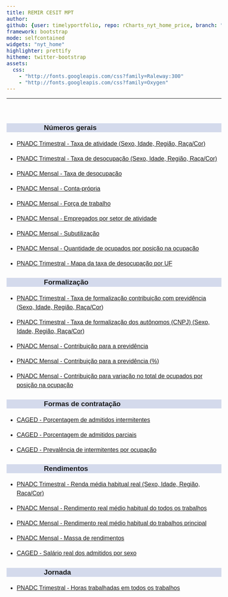 ```yaml
---
title: REMIR CESIT MPT
author: 
github: {user: timelyportfolio, repo: rCharts_nyt_home_price, branch: "gh-pages"}
framework: bootstrap
mode: selfcontained
widgets: "nyt_home"
highlighter: prettify
hitheme: twitter-bootstrap
assets:
  css:
    - "http://fonts.googleapis.com/css?family=Raleway:300"
    - "http://fonts.googleapis.com/css?family=Oxygen"
---
```


<style>
body{
  font-family: 'Oxygen', sans-serif;
  font-size: 16px;
  line-height: 24px;
}

h1,h2,h3,h4 {
  font-family: 'Raleway', sans-serif;
}

.container { width: 1000px; }
h3 {
  background-color: #D4DAEC;
  text-indent: 100px; 
}
h4 {
  text-indent: 100px;
}

g-table-intro h4 {
  text-indent: 0px;
}
</style>




---
<br/>

### Números gerais
  
  * <a href="https://arthurwelle.github.io/REMIR/PNADCT_Tx_Atividade.html"> PNADC Trimestral - Taxa de atividade (Sexo, Idade, Região, Raça/Cor) </a> 
  
  * <a href="https://arthurwelle.github.io/REMIR/R.PNADCT_TxDesocup.html"> PNADC Trimestral - Taxa de desocupação (Sexo, Idade, Região, Raça/Cor) </a>
  
  * <a href="https://arthurwelle.github.io/REMIR/R.PNADCMensal_TaxadeDesocupacao.html"> PNADC Mensal - Taxa de desocupação </a>
  
  * <a href="https://arthurwelle.github.io/REMIR/R.PNADCMensal_Conta_Propria.html"> PNADC Mensal - Conta-própria </a>
  
  * <a href="https://arthurwelle.github.io/REMIR/R.PNADCMensal_CondicaodeAtividade.html"> PNADC Mensal - Força de trabalho </a>
  
  * <a href="https://arthurwelle.github.io/REMIR/R.PNADCMensal_Grupamento_Atividades.html"> PNADC Mensal - Empregados por setor de atividade </a>
  
  * <a href="https://arthurwelle.github.io/REMIR/R.PNADCMensal_Subutilizacao.html"> PNADC Mensal - Subutilização </a>
  
  * <a href="https://arthurwelle.github.io/REMIR/R.PNADCMensal_Posicao_Ocupacao1.html"> PNADC Mensal - Quantidade de ocupados por posição na ocupação </a>

  * <a href="https://arthurwelle.github.io/REMIR/R.PNADC_MapaDesempregoUF.html"> PNADC Trimestral - Mapa da taxa de desocupação por UF </a>
  
  

### Formalização

  * <a href="https://arthurwelle.github.io/REMIR/R.PNADCT_Formalizacao1.html"> PNADC Trimestral - Taxa de formalização contribuição com previdência (Sexo, Idade, Região, Raça/Cor) </a>

  * <a href="https://arthurwelle.github.io/REMIR/PNADCT_Tx_AutonomoComCNPJ.html"> PNADC Trimestral - Taxa de formalização dos autônomos (CNPJ) (Sexo, Idade, Região, Raça/Cor) </a> 

  * <a href="https://arthurwelle.github.io/REMIR/R.PNADCMensal_Contribuintes.html"> PNADC Mensal - Contribuição para a previdência </a>

  * <a href="https://arthurwelle.github.io/REMIR/R.PNADCMensal_Percentual_Contribuintes.html"> PNADC Mensal - Contribuição para a previdência (%) </a>
  
  * <a href="https://arthurwelle.github.io/REMIR/R.PNADCMensal_ContribuicaoVariacaoPosOcup.html"> PNADC Mensal - Contribuição para variação no total de ocupados por posição na ocupação </a>



### Formas de contratação

  * <a href="https://arthurwelle.github.io/REMIR/R.Caged_Adm_Intermitentes.html"> CAGED - Porcentagem de admitidos intermitentes </a> 
  
  * <a href="https://arthurwelle.github.io/REMIR/R.Caged_Adm_Parciais.html"> CAGED - Porcentagem de admitidos parciais </a> 

  * <a href="https://arthurwelle.github.io/REMIR/R.Caged_Adm_Intermitentes_Ocupacao.html"> CAGED - Prevalência de intermitentes por ocupação </a> 






### Rendimentos

  * <a href="https://arthurwelle.github.io/REMIR/PNADCT_RendaMedia.html"> PNADC Trimestral - Renda média habitual real (Sexo, Idade, Região, Raça/Cor) </a> 
  
  * <a href="https://arthurwelle.github.io/REMIR/R.PNADCMensal_RendaMedia_TodosOsTrabalhos.html"> PNADC Mensal - Rendimento real médio habitual do todos os trabalhos </a>
  
  * <a href="https://arthurwelle.github.io/REMIR/R.PNADCMensal_RendaMedia_TrabalhoPrincipal.html"> PNADC Mensal - Rendimento real médio habitual do trabalhos principal </a>
    
  * <a href="https://arthurwelle.github.io/REMIR/R.PNADCMensal_Massa_Rendimento.html"> PNADC Mensal - Massa de rendimentos </a>
  
  * <a href="https://arthurwelle.github.io/REMIR/R.Caged_SalAdmDesl_Sexo.html"> CAGED - Salário real dos admitidos por sexo </a>
  
  
  
  
  
### Jornada
  
  * <a href="https://arthurwelle.github.io/REMIR/R.PNADC_HorasTrab.html"> PNADC Trimestral - Horas trabalhadas em todos os trabalhos </a> 
  
  
 
  

  
  <br/>
  <br/>
  <br/>
  